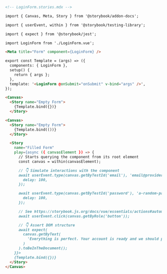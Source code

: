 ```md
<!-- LoginForm.stories.mdx -->

import { Canvas, Meta, Story } from '@storybook/addon-docs';

import { userEvent, within } from '@storybook/testing-library';

import { expect } from '@storybook/jest';

import LoginForm from './LoginForm.vue';

<Meta title="Form" component={LoginForm} />

export const Template = (args) => ({
  components: { LoginForm },
  setup() {
    return { args };
  },
  template: '<LoginForm @onSubmit="onSubmit" v-bind="args" />',
});

<Canvas>
  <Story name="Empty Form">
    {Template.bind({})}
  </Story>

<Canvas>
  <Story name="Empty Form">
    {Template.bind(())}
  </Story>

  <Story
    name="Filled Form"
    play={async ({ canvasElement }) => {
      // Starts querying the component from its root element
      const canvas = within(canvasElement);

      // 👇 Simulate interactions with the component
      await userEvent.type(canvas.getByTestId('email'), 'email@provider.com', {
        delay: 100,
      });

      await userEvent.type(canvas.getByTestId('password'), 'a-random-password', {
        delay: 100,
      });

      // See https://storybook.js.org/docs/vue/essentials/actions#automatically-matching-args to learn how to setup logging in the Actions panel
      await userEvent.click(canvas.getByRole('button'));

      // 👇 Assert DOM structure
      await expect(
        canvas.getByText(
          'Everything is perfect. Your account is ready and we should probably get you started!'
        )
      ).toBeInTheDocument();
    }}>
    {Template.bind({})}
  </Story>
</Canvas>
```